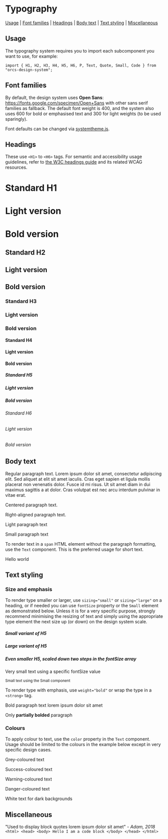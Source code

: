 
<Meta title="System/Typography" />

# Typography

[Usage](#usage) | [Font families](#font-families) | [Headings](#headings) | [Body text](#body-text) | [Text styling](#text-styling) | [Miscellaneous](#miscellaneous)

## Usage

The typography system requires you to import each subcomponent you want to use, for example:

```
import { H1, H2, H3, H4, H5, H6, P, Text, Quote, Small, Code } from "orcs-design-system";
```

## Font families

By default, the design system uses **Open Sans**: https://fonts.google.com/specimen/Open+Sans with other sans serif families as fallback. The default font weight is 400, and the system also uses 600 for bold or emphasised text and 300 for light weights (to be used sparingly).

Font defaults can be changed via [systemtheme.js](https://github.com/orchestrated-io/orca-design-system/blob/master/packages/orcs-design-system/lib/systemtheme.js).

<Typeset fontSizes={systemtheme.fontSizes} fontFamily={systemtheme.font} />

## Headings
These use `<H1>` to `<H6>` tags. For semantic and accessibility usage guidelines, refer to [the W3C headings guide](https://www.w3.org/WAI/tutorials/page-structure/headings/) and its related WCAG resources.

<Preview>
<Story name="Headings/H1 to H6">
<Spacer my={4}>
<Box>
<H1>Standard H1</H1>
<H1 weight="light">Light version</H1>
<H1 weight="bold">Bold version</H1>
</Box>
<Box>
<H2>Standard H2</H2>
<H2 weight="light">Light version</H2>
<H2 weight="bold">Bold version</H2>
</Box>
<Box>
<H3>Standard H3</H3>
<H3 weight="light">Light version</H3>
<H3 weight="bold">Bold version</H3>
</Box>
<Box>
<H4>Standard H4</H4>
<H4 weight="light">Light version</H4>
<H4 weight="bold">Bold version</H4>
</Box>
<Box>
<H5>Standard H5</H5>
<H5 weight="light">Light version</H5>
<H5 weight="bold">Bold version</H5>
</Box>
<Box>
<H6>Standard H6</H6>
<H6 weight="light">Light version</H6>
<H6 weight="bold">Bold version</H6>
</Box>
</Spacer>
</Story>
</Preview>

## Body text

<Preview>
<Story name="Body text/Paragraph">
<Spacer my={3}>
<P>Regular paragraph text. Lorem ipsum dolor sit amet, consectetur adipiscing elit. Sed aliquet at elit sit amet iaculis. Cras eget sapien et ligula mollis placerat non venenatis dolor. Fusce id mi risus. Ut sit amet diam in dui maximus sagittis a at dolor. Cras volutpat est nec arcu interdum pulvinar in vitae erat.</P>
<P textAlign="center">Centered paragraph text.</P>
<P textAlign="right">Right-aligned paragraph text.</P>
<P weight="light">Light paragraph text</P>
<P sizing="small">Small paragraph text</P>
</Spacer>
</Story>
</Preview>

To render text in a `span` HTML element without the paragraph formatting, use the `Text` component. This is the preferred usage for short text.

<Preview>
<Story name="Body text/Text">
<Text>Hello world</Text>
</Story>
</Preview>

## Text styling

### Size and emphasis

To render type smaller or larger, use `sizing="small"` or `sizing="large"` on a heading, or if needed you can use `fontSize` property or the `Small` element as demonstrated below. Unless it is for a very specific purpose, strongly recommend minimising the resizing of text and simply using the appropriate type element the next size up (or down) on the design system scale.

<Preview>
<Story name="Styling/Sizing">
<Spacer my={3}>
<H5 sizing="small">Small variant of H5</H5>
<H5 sizing="large">Large variant of H5</H5>
<H5 fontSize={2}>Even smaller H5, scaled down two steps in the fontSize array</H5>
<P fontSize="10px">Very small text using a specific fontSize value</P>
<Small>Small text using the Small component</Small>
</Spacer>
</Story>
</Preview>

To render type with emphasis, use `weight="bold"` or wrap the type in a `<strong>` tag.

<Preview>
<Story name="Styling/Emphasis">
<Spacer my={3}>
<P weight="bold">Bold paragraph text lorem ipsum dolor sit amet</P>
<P>Only <strong>partially bolded</strong> paragraph</P>
</Spacer>
</Story>
</Preview>

### Colours

To apply colour to text, use the `color` property in the `Text` component. Usage should be limited to the colours in the example below except in very specific design cases.

<Preview>
<Story name="Styling/Colours">
<Spacer my={2}>
<P color="grey">Grey-coloured text</P>
<P color="success">Success-coloured text</P>
<P color="warning">Warning-coloured text</P>
<P color="danger">Danger-coloured text</P>
<Box bg="greyDarker" p={4}>
    <P color="white">White text for dark backgrounds</P>
</Box>
</Spacer>
</Story>
</Preview>

## Miscellaneous

<Preview>
<Story name="Miscellaneous/Blockquote">
<Quote>"Used to display block quotes lorem ipsum dolor sit amet" <em> - Adam, 2018</em></Quote>
</Story>
</Preview>

<Preview>
<Story name="Miscellaneous/Code">
<Code>&lt;html&gt; &lt;head&gt; &lt;body&gt; Hello I am a code block &lt;/body&gt; &lt;/head&gt; &lt;/html&gt;</Code>
</Story>
</Preview>
